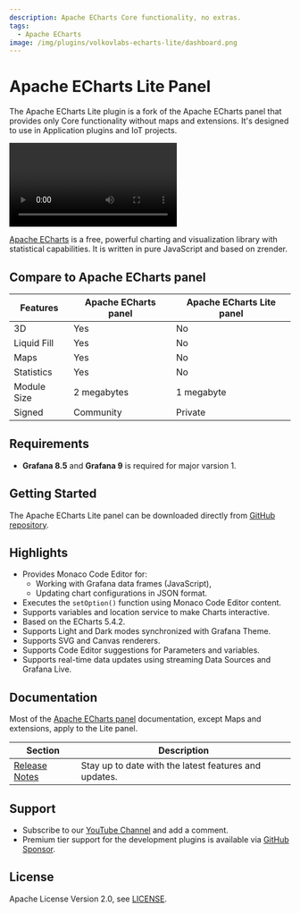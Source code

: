 ```yaml
---
description: Apache ECharts Core functionality, no extras.
tags:
  - Apache ECharts
image: /img/plugins/volkovlabs-echarts-lite/dashboard.png
---
```



# Apache ECharts Lite Panel

The Apache ECharts Lite plugin is a fork of the Apache ECharts panel that provides only Core functionality without maps and extensions. It's designed to use in Application plugins and IoT projects.

<Video
  src="https://www.youtube.com/embed/DxqCrBEmrQw"
  title="How to create modern dashboards in Grafana."
/>

[Apache ECharts](https://echarts.apache.org/en/index.html) is a free, powerful charting and visualization library with statistical capabilities. It is written in pure JavaScript and based on zrender.

## Compare to Apache ECharts panel

| Features    | Apache ECharts panel | Apache ECharts Lite panel |
| ----------- | -------------------- | ------------------------- |
| 3D          | Yes                  | No                        |
| Liquid Fill | Yes                  | No                        |
| Maps        | Yes                  | No                        |
| Statistics  | Yes                  | No                        |
| Module Size | 2 megabytes          | 1 megabyte                |
| Signed      | Community            | Private                   |

## Requirements

- **Grafana 8.5** and **Grafana 9** is required for major varsion 1.

## Getting Started

The Apache ECharts Lite panel can be downloaded directly from [GitHub repository](https://github.com/VolkovLabs/volkovlabs-echarts-lite/releases).

## Highlights

- Provides Monaco Code Editor for:
  - Working with Grafana data frames (JavaScript),
  - Updating chart configurations in JSON format.
- Executes the `setOption()` function using Monaco Code Editor content.
- Supports variables and location service to make Charts interactive.
- Based on the ECharts 5.4.2.
- Supports Light and Dark modes synchronized with Grafana Theme.
- Supports SVG and Canvas renderers.
- Supports Code Editor suggestions for Parameters and variables.
- Supports real-time data updates using streaming Data Sources and Grafana Live.

## Documentation

Most of the [Apache ECharts panel](../volkovlabs-echarts-panel) documentation, except Maps and extensions, apply to the Lite panel.

| Section                  | Description                                           |
| ------------------------ | ----------------------------------------------------- |
| [Release Notes](release) | Stay up to date with the latest features and updates. |

## Support

- Subscribe to our [YouTube Channel](https://www.youtube.com/@volkovlabs) and add a comment.
- Premium tier support for the development plugins is available via [GitHub Sponsor](https://github.com/sponsors/VolkovLabs).

## License

Apache License Version 2.0, see [LICENSE](https://github.com/volkovlabs/volkovlabs-echarts-lite/blob/main/LICENSE).
